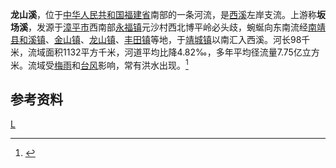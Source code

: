 {{Otheruses|龙山溪|other=同名或類似名的其它條目描述}}
'''龙山溪'''，位于[[中华人民共和国|中华人民共和国]][[福建省|福建省]]南部的一条河流，是[[西溪_(九龙江支流)|西溪]]左岸支流。上游称'''坂场溪'''，发源于[[漳平市|漳平市]]西南部[[永福镇_(漳平市)|永福镇]]元沙村西北博平岭必头歧，蜿蜒向东南流经[[南靖县|南靖县]][[和溪镇_(南靖县)|和溪镇]]、[[金山镇_(南靖县)|金山镇]]、[[龙山镇_(南靖县)|龙山镇]]、[[丰田镇_(南靖县)|丰田镇]]等地，于[[靖城镇|靖城镇]]以南汇入西溪。河长98千米，流域面积1132平方千米，河道平均比降4.82‰，多年平均径流量7.75亿立方米。流域受[[梅雨|梅雨]]和[[台风|台风]]影响，常有洪水出现。<ref name="中国河湖大典">{{cite book zh |author=《[[中国河湖大典|中国河湖大典]]》编纂委员会 |title=《中国河湖大典·东南诸河、台湾卷》 |format=M |edition=1 |location=北京 |publisher=中国水利水电出版社 |date=2014年12月 |pages=126页 |id= ISBN 978-7-5170-2765-2}}</ref>

==参考资料==
{{reflist}}
{{China-river-stub}}

[[Category:福建河流|L]]